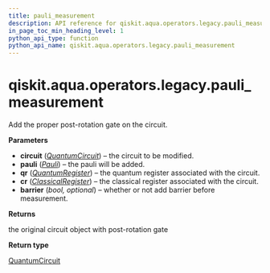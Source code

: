 ```yaml
---
title: pauli_measurement
description: API reference for qiskit.aqua.operators.legacy.pauli_measurement
in_page_toc_min_heading_level: 1
python_api_type: function
python_api_name: qiskit.aqua.operators.legacy.pauli_measurement
---
```


<span id="qiskit-aqua-operators-legacy-pauli-measurement" />

# qiskit.aqua.operators.legacy.pauli\_measurement

<Function id="qiskit.aqua.operators.legacy.pauli_measurement" name="pauli_measurement" isDedicatedPage={true} github="https://github.com/qiskit-community/qiskit-aqua/tree/stable/0.8/qiskit/aqua/operators/legacy/common.py" signature="pauli_measurement(circuit, pauli, qr, cr, barrier=False)">
  Add the proper post-rotation gate on the circuit.

  **Parameters**

  *   **circuit** ([*QuantumCircuit*](qiskit.circuit.QuantumCircuit "qiskit.circuit.QuantumCircuit")) – the circuit to be modified.
  *   **pauli** ([*Pauli*](qiskit.quantum_info.Pauli "qiskit.quantum_info.Pauli")) – the pauli will be added.
  *   **qr** ([*QuantumRegister*](qiskit.circuit.QuantumRegister "qiskit.circuit.QuantumRegister")) – the quantum register associated with the circuit.
  *   **cr** ([*ClassicalRegister*](qiskit.circuit.ClassicalRegister "qiskit.circuit.ClassicalRegister")) – the classical register associated with the circuit.
  *   **barrier** (*bool, optional*) – whether or not add barrier before measurement.

  **Returns**

  the original circuit object with post-rotation gate

  **Return type**

  [QuantumCircuit](qiskit.circuit.QuantumCircuit "qiskit.circuit.QuantumCircuit")
</Function>

